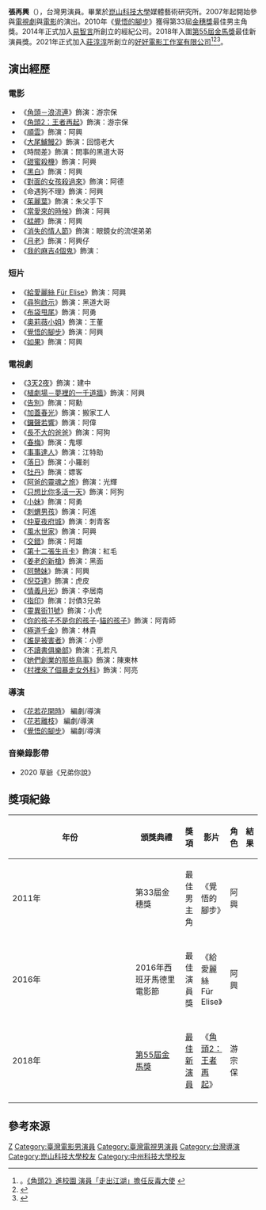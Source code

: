 {{About|一位台灣男演員|同名人物|張再興}}
{{藝人
| 姓名     = 張再興
| 暱稱     = 阿興
| 圖片     = 
| 圖片簡介 = 
| 類型     = 男演員
| 羅馬拼音 = Tsai-Hsing Chang
| 國籍     = {{ROC}}
| 出生日期 = {{birth date and age|1986|3|5}}
| 職業     = 演員、導演
| 語言     = 國語、閩南語
| 教育程度 = 碩士
| 出道日期 = 2007
| 母校     = 中州技術學院視訊傳播系<br>崑山科技大學媒體藝術研究所
| 獎項     = 第33屆奬勵優良影像創作金穗獎 獲得 最佳男主角<br>2016年西班牙馬德里電影節 獲得 最佳演員獎
| 經紀公司 = [https://www.facebook.com/LanSeProduction 藍色工作室 Lan Se Production]
| 網站     = [https://www.facebook.com/Zhang.Xing.CHANG/ 張再興]
| imdb     = 3822679
}}
'''張再興'''（{{bd|1986年|3月5日||}}），台灣男演員。畢業於[[崑山科技大學|崑山科技大學]]媒體藝術研究所。2007年起開始參與[[電視劇|電視劇]]與[[電影|電影]]的演出。2010年《[[覺悟的腳步|覺悟的腳步]]》獲得第33屆[[金穗獎|金穗獎]]最佳男主角獎。2014年正式加入[[易智言|易智言]]所創立的經紀公司。2018年入圍[[第55屆金馬獎|第55屆金馬獎]]最佳新演員獎。2021年正式加入[[莊淳淳|莊淳淳]]所創立的[[好好電影工作室有限公司|好好電影工作室有限公司]]<ref>。[http://news.ltn.com.tw/news/life/breakingnews/2445029 《角頭2》進校園 演員「走出江湖」擔任反毒大使] {{Wayback|url=http://news.ltn.com.tw/news/life/breakingnews/2445029 |date=20191202150148 }}</ref><ref>{{Cite web |url=https://tw.appledaily.com/new/realtime/20180403/1327599/ |title=【專訪】張再興碩士專演混混　為受刑人製「影像家書」 |accessdate=2018-06-15 |archivedate=2018-07-25 |archiveurl=https://web.archive.org/web/20180725060957/https://tw.appledaily.com/new/realtime/20180403/1327599/ |deadurl=no }}</ref><ref>{{Cite web |url=http://star.ettoday.net/news/799290 |title=恭喜！　張再興《給愛麗絲》赴馬德里電影節奪最佳演員 |accessdate=2016-10-26 |archivedate=2019-12-01 |archiveurl=https://web.archive.org/web/20191201104859/https://star.ettoday.net/news/799290 |deadurl=no }}</ref>。

== 演出經歷 ==
===電影===
*《[[角頭－浪流連|角頭－浪流連]]》飾演：游宗保
*《[[角頭2：王者再起|角頭2：王者再起]]》飾演：游宗保
*《[[順雲|順雲]]》飾演：阿興
*《[[大尾鱸鰻2|大尾鱸鰻2]]》飾演：回憶老大
*《時間差》飾演：問事的黑道大哥
*《[[甜蜜殺機|甜蜜殺機]]》飾演：阿興
*《[[黑白_(電影)|黑白]]》飾演：阿興
*《[[對面的女孩殺過來|對面的女孩殺過來]]》飾演：阿德
*《命遇狗不理》飾演：阿興
*《[[茱麗葉|茱麗葉]]》飾演：朱父手下
*《[[當愛來的時候|當愛來的時候]]》飾演：阿興
*《[[艋舺_(電影)|艋舺]]》飾演：阿興
*《[[消失的情人節|消失的情人節]]》飾演：眼鏡女的流氓弟弟
*《[[月老_(電影)|月老]]》飾演：阿興仔
*《[[我的麻吉4個鬼|我的麻吉4個鬼]]》飾演：

===短片===
*《[[給愛麗絲_Für_Elise|給愛麗絲 Für Elise]]》飾演：阿興
*《[[尋狗啟示|尋狗啟示]]》飾演：黑道大哥
*《[[布袋甩尾|布袋甩尾]]》飾演：阿勇
*《[[奧莉薇小姐|奧莉薇小姐]]》飾演：王董
*《[[覺悟的腳步|覺悟的腳步]]》飾演：阿興
*《[[如果|如果]]》飾演：阿興

===電視劇===
*《[[3天2夜|3天2夜]]》飾演：建中
*《[[植劇場－夢裡的一千道牆|植劇場－夢裡的一千道牆]]》飾演：阿興
*《[[告別|告別]]》飾演：阿勳
*《[[加蓋春光|加蓋春光]]》飾演：搬家工人
*《[[鑼聲若響|鑼聲若響]]》飾演：阿偉
*《[[長不大的爸爸|長不大的爸爸]]》飾演：阿狗
*《[[春梅|春梅]]》飾演：鬼塚
*《[[事事達人|事事達人]]》飾演：江特助
*《[[落日|落日]]》飾演：小羅剎
*《[[牡丹|牡丹]]》飾演：嫖客
*《[[阿爸的靈魂之旅|阿爸的靈魂之旅]]》飾演：光輝
*《[[只想比你多活一天|只想比你多活一天]]》飾演：阿狗
*《[[小妹|小妹]]》飾演：阿勇
*《[[刺蝟男孩|刺蝟男孩]]》飾演：阿進
*《[[仲夏夜府城|仲夏夜府城]]》飾演：刺青客
*《[[風水世家|風水世家]]》飾演：阿興
*《[[交錯|交錯]]》飾演：阿雄
*《[[第十二張生肖卡|第十二張生肖卡]]》飾演：紅毛
*《[[姜老的新槍|姜老的新槍]]》飾演：黑面
*《[[阿戇妹|阿戇妹]]》飾演：阿興
*《[[倪亞達|倪亞達]]》飾演：虎皮
*《[[情義月光|情義月光]]》飾演：李居南
*《[[指印|指印]]》飾演：討債3兄弟
*《[[靈異街11號|靈異街11號]]》飾演：小虎
*《[[你的孩子不是你的孩子|你的孩子不是你的孩子]]-[[貓的孩子|貓的孩子]]》飾演：阿青師
*《[[極道千金|極道千金]]》飾演：林貴
*《[[誰是被害者|誰是被害者]]》飾演：小廖
*《[[不讀書俱樂部_(網路劇)|不讀書俱樂部]]》飾演：孔若凡
*《[[她們創業的那些鳥事|她們創業的那些鳥事]]》飾演：陳東林
*《[[村裡來了個暴走女外科|村裡來了個暴走女外科]]》飾演：阿亮

===導演===
*《[[花若花開時|花若花開時]]》 編劇/導演
*《[[花若離枝_(電影)|花若離枝]]》 編劇/導演
*《[[覺悟的腳步|覺悟的腳步]]》 編劇/導演

===音樂錄影帶===
*2020 草爺《兄弟你說》

==獎項紀錄==
{| class="wikitable" width="90%"
|-align=center
! width="8%"|年份
! width="25%"|頒獎典禮
! width="14%"|獎項
! width="22%"|影片
! width="11%"|角色
! width="10%"|結果
|- align=center
| 2011年
| 第33屆金穗獎
| 最佳男主角
| 《覺悟的腳步》
| 阿興
| {{won}}
|-
|- align=center
| 2016年
| 2016年西班牙馬德里電影節
| 最佳演員獎
| 《給愛麗絲 Für Elise》
| 阿興
| {{won}}
|-
|- align=center
| 2018年
| [[第55屆金馬獎|第55屆金馬獎]]
| [[金馬獎最佳新演員|最佳新演員]]
| 《[[角頭2：王者再起|角頭2：王者再起]]》
| 游宗保
| {{提名}}
|-
|}

==參考來源==
{{reflist}}

{{DEFAULTSORT:zhang zaixing}}
[[Category:張姓|Z]]
[[Category:臺灣電影男演員|Category:臺灣電影男演員]]
[[Category:臺灣電視男演員|Category:臺灣電視男演員]]
[[Category:台灣導演|Category:台灣導演]]
[[Category:崑山科技大學校友|Category:崑山科技大學校友]]
[[Category:中州科技大學校友|Category:中州科技大學校友]]
